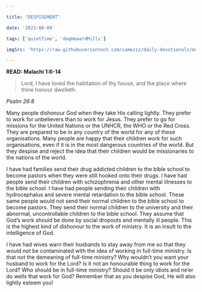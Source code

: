 ```yaml
---

title: "DESPISEMENT"

date: '2023-08-09'

tags: ['quietTime', 'dagHewardMills']

imgSrc: 'https://raw.githubusercontent.com/samezzz/daily-devotionals/main/images/evangelist-dag.jpg'

---
```


**READ: Malachi 1:6-14**

>Lord, I have loved the habitation of thy house, and the place where thine honour dwelleth. 

*Psalm 26:8*

Many people dishonour God when they take His calling lightly. They prefer to work for unbelievers than to work for Jesus. They prefer to go for missions for the United Nations or the UNHCR, the WHO or the Red Cross. They are prepared to be in any country of the world for any of these organisations. Many people are happy that their children work for such organisations, even if it is in the most dangerous countries of the world. But they despise and reject the idea that their children would be missionaries to the nations of the world. 

I have had families send their drug addicted children to the bible school to become pastors when they were still hooked onto their drugs. I have had people send their children with schizophrenia and other mental illnesses to the bible school. I have had people sending their children with hydrocephalus and severe mental retardation to the bible school. These same people would not send their normal children to the bible school to become pastors. They send their normal children to the university and their abnormal, uncontrollable children to the bible school. They assume that God’s work should be done by social dropouts and mentally ill people. This is the highest kind of dishonour to the work of ministry. It is an insult to the intelligence of God.

I have had wives warn their husbands to stay away from me so that they would not be contaminated with the idea of working in full-time ministry. Is that not the demeaning of full-time ministry? Why wouldn’t you want your husband to work for the Lord? Is it not an honourable thing to work for the Lord? Who should be in full-time ministry? Should it be only idiots and ne’er do wells that work for God? Remember that as you despise God, He will also lightly esteem you! 
